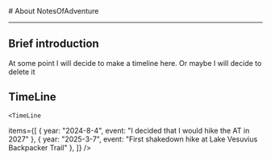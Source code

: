 
<BaseLayout title="About">
  <BaseCard title="About">
# About NotesOfAdventure

---

## Brief introduction

At some point I will decide to make a timeline here. Or maybe I will decide to delete it

## TimeLine

    <TimeLine

items={[
{ year: "2024-8-4", event: "I decided that I would hike the AT in 2027" },
{ year: "2025-3-7", event: "First shakedown hike at Lake Vesuvius Backpacker Trail" },
]}
/>

  </BaseCard>
</BaseLayout>
